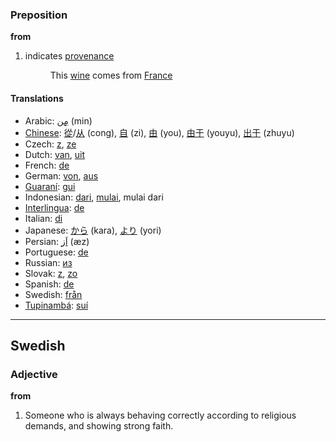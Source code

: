 ===Preposition===
'''from'''

#indicates [[provenance]]
#:This [[wine]] comes from [[France]]

====Translations====
*Arabic: [[مِن]] (min)
*[[Chinese]]: [[從]]/[[从]] (cong), [[自]] (zi), [[由]] (you), [[由于]] (youyu), [[出于]] (zhuyu) <!--the traditional of 于 is 於?-->
*Czech: [[z]], [[ze]]
*Dutch: [[van]], [[uit]]
*French: [[de#French|de]]
*German: [[von]], [[aus]]
*[[Guaraní]]: [[gui]]
*Indonesian: [[dari]], [[mulai]], mulai dari
*[[Interlingua]]: [[de#Interlingua|de]]
*Italian: [[di#Italian|di]]
*Japanese: [[から]] (kara), [[より]] (yori)
*Persian: [[اَز]] (æz)
*Portuguese: [[de#Portuguese|de]]
*Russian: [[из]]
*Slovak: [[z#Slovak|z]], [[zo#Slovak|zo]]
*Spanish: [[de#Spanish|de]]
*Swedish: [[från]]
*[[Tupinambá]]: [[suí]]
----

==Swedish==
===Adjective===
'''from''' 

#Someone who is always behaving correctly according to religious demands, and showing strong faith.